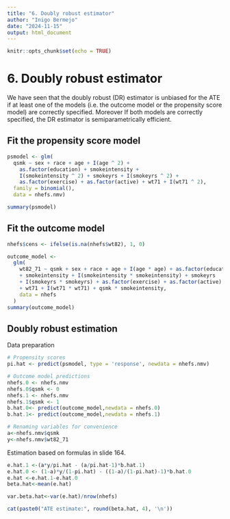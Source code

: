 ```yaml
---
title: "6. Doubly robust estimator"
author: "Inigo Bermejo"
date: "2024-11-15"
output: html_document
---
```


```r
knitr::opts_chunk$set(echo = TRUE)
```

# 6. Doubly robust estimator

We have seen that the doubly robust (DR) estimator is unbiased for the ATE if at least one of the models (i.e. the outcome model or the propensity score model) are correctly specified. Moreover If both models are correctly specified, the DR estimator is semiparametrically efficient.

## Fit the propensity score model

```r
psmodel <- glm(
  qsmk ~ sex + race + age + I(age ^ 2) +
    as.factor(education) + smokeintensity +
    I(smokeintensity ^ 2) + smokeyrs + I(smokeyrs ^ 2) +
    as.factor(exercise) + as.factor(active) + wt71 + I(wt71 ^ 2),
  family = binomial(),
  data = nhefs.nmv)

summary(psmodel)
```

## Fit the outcome model

```r
nhefs$cens <- ifelse(is.na(nhefs$wt82), 1, 0)

outcome_model <-
  glm(
    wt82_71 ~ qsmk + sex + race + age + I(age * age) + as.factor(education)
    + smokeintensity + I(smokeintensity * smokeintensity) + smokeyrs
    + I(smokeyrs * smokeyrs) + as.factor(exercise) + as.factor(active)
    + wt71 + I(wt71 * wt71) + qsmk * smokeintensity,
    data = nhefs
  )
summary(outcome_model)

```

## Doubly robust estimation

Data preparation

```r

# Propensity scores
pi.hat <- predict(psmodel, type = 'response', newdata = nhefs.nmv)

# Outcome model predictions
nhefs.0 <- nhefs.nmv
nhefs.0$qsmk <- 0
nhefs.1 <- nhefs.nmv
nhefs.1$qsmk <- 1
b.hat.0<- predict(outcome_model,newdata = nhefs.0)
b.hat.1<- predict(outcome_model,newdata = nhefs.1)

# Renaming variables for convenience
a<-nhefs.nmv$qsmk
y<-nhefs.nmv$wt82_71
```

Estimation based on formulas in slide 164.

```r
e.hat.1 <-(a*y/pi.hat - (a/pi.hat-1)*b.hat.1)
e.hat.0 <- (1-a)*y/(1-pi.hat) - ((1-a)/(1-pi.hat)-1)*b.hat.0
e.hat <-e.hat.1-e.hat.0
beta.hat<-mean(e.hat)

var.beta.hat<-var(e.hat)/nrow(nhefs)

cat(paste0("ATE estimate:", round(beta.hat, 4), '\n'))

```
